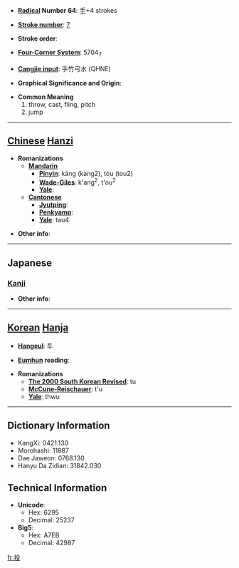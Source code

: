 * '''[[Wiktionary:Chinese radical index| Radical]] Number 64''': [[Wiktionary:Chinese radical index 手|手]]+4 strokes

* '''[[Wiktionary:Chinese total strokes index|Stroke number]]''': [[Wiktionary:Chinese total strokes index 7|7]]

* '''Stroke order''': 

* '''[[Wiktionary:Chinese four corner index|Four-Corner System]]''': 5704<sub>7</sub>

* '''[[Wiktionary:Chinese Cangjie index|Cangjie input]]''': 手竹弓水 (QHNE)

* '''Graphical Significance and Origin''': 

* '''Common Meaning'''
*#throw, cast, fling, pitch
*# jump


----

== [[Chinese]] [[Hanzi]] ==

* '''Romanizations'''
** '''[[Mandarin]]'''
*** '''[[Pinyin]]''': káng (kang2), tóu (tou2)
*** '''[[Wade-Giles]]''': k'ang<sup>2</sup>, t'ou<sup>2</sup>
*** '''[[Yale]]''': 
** '''[[Cantonese]]'''
*** '''[[Jyutping]]''':
*** '''[[Penkyamp]]''': 
*** '''[[Yale]]''': tau4

* '''Other info''': 

----

==Japanese==
===[[Kanji]]===
{{kanji|on readings=[[とう]] (tō)
|kun readings=[[なげる]] (nageru)
}}

* '''Other info''':  

----

== [[Korean]] [[Hanja]] ==

* '''[[Hangeul]]''': 투

* '''[[Eumhun]] reading''': 

* '''Romanizations'''
** '''[[The 2000 South Korean Revised Romanization|The 2000 South Korean Revised]]''': tu
** '''[[McCune-Reischauer]]''': t'u
** '''[[Yale]]''': thwu

----

== Dictionary Information ==

* KangXi: 0421.130
* Morohashi: 11887
* Dae Jaweon: 0768.130
* Hanyu Da Zidian: 31842.030

== Technical Information ==

* '''Unicode''':
** Hex: 6295
** Decimal: 25237
* '''Big5''':
** Hex: A7EB
** Decimal: 42987

[[fr:投]]